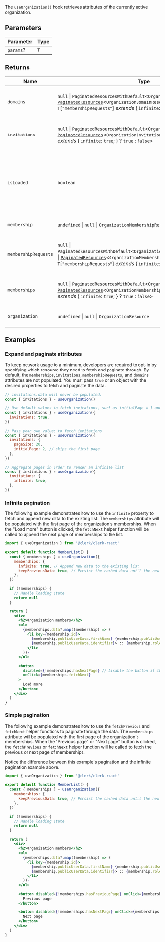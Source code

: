 The `useOrganization()` hook retrieves attributes of the currently active organization.

## Parameters

| Parameter | Type |
| ------ | ------ |
| `params`? | `T` |

## Returns

| Name | Type | Description |
| ------ | ------ | ------ |
| <a id="domains"></a> `domains` | `null` \| `PaginatedResourcesWithDefault`\<`OrganizationDomainResource`\> \| [`PaginatedResources`](../../shared/react/types/interfaces/paginated-resources.mdx)\<`OrganizationDomainResource`, `T`\[`"membershipRequests"`\] *extends* \{ `infinite`: `true`; \} ? `true` : `false`\> | Includes a paginated list of the organization's domains. |
| <a id="invitations"></a> `invitations` | `null` \| `PaginatedResourcesWithDefault`\<`OrganizationInvitationResource`\> \| [`PaginatedResources`](../../shared/react/types/interfaces/paginated-resources.mdx)\<`OrganizationInvitationResource`, `T`\[`"invitations"`\] *extends* \{ `infinite`: `true`; \} ? `true` : `false`\> | Includes a paginated list of the organization's invitations. |
| <a id="isloaded"></a> `isLoaded` | `boolean` | A boolean that indicates whether Clerk has completed initialization. Initially `false`, becomes `true` once Clerk loads. |
| <a id="membership"></a> `membership` | `undefined` \| `null` \| `OrganizationMembershipResource` | The current organization membership. |
| <a id="membershiprequests"></a> `membershipRequests` | `null` \| `PaginatedResourcesWithDefault`\<`OrganizationMembershipRequestResource`\> \| [`PaginatedResources`](../../shared/react/types/interfaces/paginated-resources.mdx)\<`OrganizationMembershipRequestResource`, `T`\[`"membershipRequests"`\] *extends* \{ `infinite`: `true`; \} ? `true` : `false`\> | Includes a paginated list of the organization's membership requests. |
| <a id="memberships"></a> `memberships` | `null` \| `PaginatedResourcesWithDefault`\<`OrganizationMembershipResource`\> \| [`PaginatedResources`](../../shared/react/types/interfaces/paginated-resources.mdx)\<`OrganizationMembershipResource`, `T`\[`"memberships"`\] *extends* \{ `infinite`: `true`; \} ? `true` : `false`\> | Includes a paginated list of the organization's memberships. |
| <a id="organization"></a> `organization` | `undefined` \| `null` \| `OrganizationResource` | The currently active organization. |

## Examples

### Expand and paginate attributes

To keep network usage to a minimum, developers are required to opt-in by specifying which resource they need to fetch and paginate through. By default, the `memberships`, `invitations`, `membershipRequests`, and `domains` attributes are not populated. You must pass `true` or an object with the desired properties to fetch and paginate the data.

```jsx
// invitations.data will never be populated.
const { invitations } = useOrganization()

// Use default values to fetch invitations, such as initialPage = 1 and pageSize = 10
const { invitations } = useOrganization({
  invitations: true,
})

// Pass your own values to fetch invitations
const { invitations } = useOrganization({
  invitations: {
    pageSize: 20,
    initialPage: 2, // skips the first page
  },
})

// Aggregate pages in order to render an infinite list
const { invitations } = useOrganization({
  invitations: {
    infinite: true,
  },
})
```

### Infinite pagination

The following example demonstrates how to use the `infinite` property to fetch and append new data to the existing list. The `memberships` attribute will be populated with the first page of the organization's memberships. When the "Load more" button is clicked, the `fetchNext` helper function will be called to append the next page of memberships to the list.

```jsx
import { useOrganization } from '@clerk/clerk-react'

export default function MemberList() {
  const { memberships } = useOrganization({
    memberships: {
      infinite: true, // Append new data to the existing list
      keepPreviousData: true, // Persist the cached data until the new data has been fetched
    },
  })

  if (!memberships) {
    // Handle loading state
    return null
  }

  return (
    <div>
      <h2>Organization members</h2>
      <ul>
        {memberships.data?.map((membership) => (
          <li key={membership.id}>
            {membership.publicUserData.firstName} {membership.publicUserData.lastName} <
            {membership.publicUserData.identifier}> :: {membership.role}
          </li>
        ))}
      </ul>

      <button
        disabled={!memberships.hasNextPage} // Disable the button if there are no more available pages to be fetched
        onClick={memberships.fetchNext}
      >
        Load more
      </button>
    </div>
  )
}
```

### Simple pagination

The following example demonstrates how to use the `fetchPrevious` and `fetchNext` helper functions to paginate through the data. The `memberships` attribute will be populated with the first page of the organization's memberships. When the "Previous page" or "Next page" button is clicked, the `fetchPrevious` or `fetchNext` helper function will be called to fetch the previous or next page of memberships.

Notice the difference between this example's pagination and the infinite pagination example above.

```jsx
import { useOrganization } from '@clerk/clerk-react'

export default function MemberList() {
  const { memberships } = useOrganization({
    memberships: {
      keepPreviousData: true, // Persist the cached data until the new data has been fetched
    },
  })

  if (!memberships) {
    // Handle loading state
    return null
  }

  return (
    <div>
      <h2>Organization members</h2>
      <ul>
        {memberships.data?.map((membership) => (
          <li key={membership.id}>
            {membership.publicUserData.firstName} {membership.publicUserData.lastName} <
            {membership.publicUserData.identifier}> :: {membership.role}
          </li>
        ))}
      </ul>

      <button disabled={!memberships.hasPreviousPage} onClick={memberships.fetchPrevious}>
        Previous page
      </button>

      <button disabled={!memberships.hasNextPage} onClick={memberships.fetchNext}>
        Next page
      </button>
    </div>
  )
}
```

